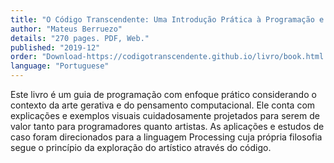 ```yaml
---
title: "O Código Transcendente: Uma Introdução Prática à Programação e Arte Gerativa"
author: "Mateus Berruezo"
details: "270 pages. PDF, Web."
published: "2019-12"
order: "Download-https://codigotranscendente.github.io/livro/book.html Read online-https://codigotranscendente.github.io/livro/livro/lindex.html"
language: "Portuguese"
---
```


Este livro é um guia de programação com enfoque prático considerando o contexto da arte gerativa e do pensamento computacional. Ele conta com explicações e exemplos visuais cuidadosamente projetados para serem de valor tanto para programadores quanto artistas. As aplicações e estudos de caso foram direcionados para a linguagem Processing cuja própria filosofia segue o princípio da exploração do artístico através do código.
